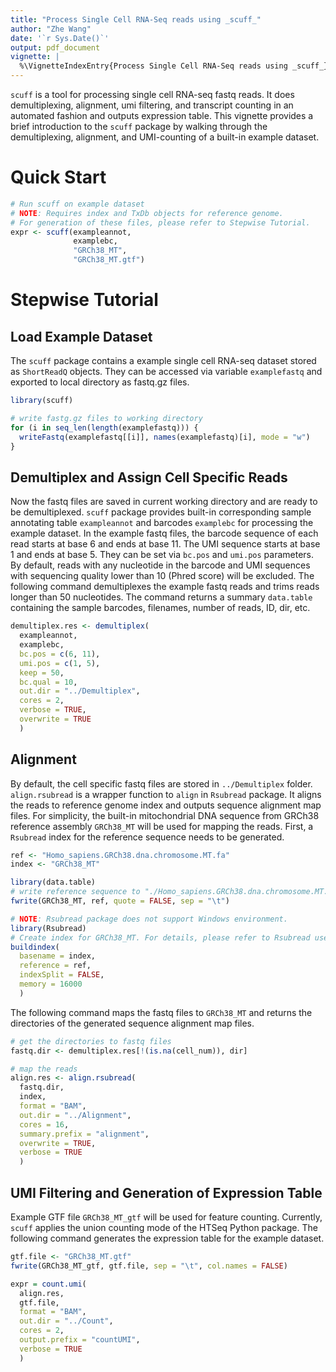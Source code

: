 ```yaml
---
title: "Process Single Cell RNA-Seq reads using _scuff_"
author: "Zhe Wang"
date: '`r Sys.Date()`'
output: pdf_document
vignette: |
  %\VignetteIndexEntry{Process Single Cell RNA-Seq reads using _scuff_} %\VignetteEngine{knitr::rmarkdown} %\VignetteEncoding{UTF-8}
---
```



`scuff` is a tool for processing single cell RNA-seq fastq reads. It does demultiplexing, alignment, umi filtering, and transcript counting in an automated fashion and outputs expression table. This vignette provides a brief introduction to the `scuff` package by walking through the demultiplexing, alignment, and UMI-counting of a built-in example dataset. 

# Quick Start

```r
# Run scuff on example dataset
# NOTE: Requires index and TxDb objects for reference genome.
# For generation of these files, please refer to Stepwise Tutorial.
expr <- scuff(exampleannot,
              examplebc,
              "GRCh38_MT",
              "GRCh38_MT.gtf")
```

# Stepwise Tutorial
## Load Example Dataset

The `scuff` package contains a example single cell RNA-seq dataset stored as `ShortReadQ` objects. They can be accessed via variable `examplefastq` and exported to local directory as fastq.gz files.

```r
library(scuff)

# write fastg.gz files to working directory
for (i in seq_len(length(examplefastq))) {
  writeFastq(examplefastq[[i]], names(examplefastq)[i], mode = "w")
}
```

## Demultiplex and Assign Cell Specific Reads

Now the fastq files are saved in current working directory and are ready to be demultiplexed. `scuff` package provides built-in corresponding sample annotating table `exampleannot` and barcodes `examplebc` for processing the example dataset. In the example fastq files, the barcode sequence of each read starts at base 6 and ends at base 11. The UMI sequence starts at base 1 and ends at base 5. They can be set via `bc.pos` and `umi.pos` parameters. By default, reads with any nucleotide in the barcode and UMI sequences with sequencing quality lower than 10 (Phred score) will be excluded. The following command demultiplexes the example fastq reads and trims reads longer than 50 nucleotides. The command returns a summary `data.table` containing the sample barcodes, filenames, number of reads, ID, dir, etc. 

```r
demultiplex.res <- demultiplex(
  exampleannot,
  examplebc,
  bc.pos = c(6, 11),
  umi.pos = c(1, 5),
  keep = 50,
  bc.qual = 10,
  out.dir = "../Demultiplex",
  cores = 2,
  verbose = TRUE,
  overwrite = TRUE
  )
```

## Alignment

By default, the cell specific fastq files are stored in `../Demultiplex` folder. `align.rsubread` is a wrapper function to `align` in `Rsubread` package. It aligns the reads to reference genome index and outputs sequence alignment map files. For simplicity, the built-in mitochondrial DNA sequence from GRCh38 reference assembly `GRCh38_MT` will be used for mapping the reads. First, a `Rsubread` index for the reference sequence needs to be generated.

```r
ref <- "Homo_sapiens.GRCh38.dna.chromosome.MT.fa"
index <- "GRCh38_MT"

library(data.table)
# write reference sequence to "./Homo_sapiens.GRCh38.dna.chromosome.MT.fa".
fwrite(GRCh38_MT, ref, quote = FALSE, sep = "\t")

# NOTE: Rsubread package does not support Windows environment.
library(Rsubread)
# Create index for GRCh38_MT. For details, please refer to Rsubread user manual.
buildindex(
  basename = index,
  reference = ref,
  indexSplit = FALSE,
  memory = 16000
  )
```

The following command maps the fastq files to `GRCh38_MT` and returns the directories of the generated sequence alignment map files.

```r
# get the directories to fastq files
fastq.dir <- demultiplex.res[!(is.na(cell_num)), dir]

# map the reads
align.res <- align.rsubread(
  fastq.dir,
  index,
  format = "BAM",
  out.dir = "../Alignment",
  cores = 16,
  summary.prefix = "alignment",
  overwrite = TRUE,
  verbose = TRUE
  )
```

## UMI Filtering and Generation of Expression Table

Example GTF file `GRCh38_MT_gtf` will be used for feature counting. Currently, `scuff` applies the union counting mode of the HTSeq Python package. The following command generates the expression table for the example dataset.

```r
gtf.file <- "GRCh38_MT.gtf"
fwrite(GRCh38_MT_gtf, gtf.file, sep = "\t", col.names = FALSE)

expr = count.umi(
  align.res,
  gtf.file,
  format = "BAM",
  out.dir = "../Count",
  cores = 2,
  output.prefix = "countUMI",
  verbose = TRUE
  )
```




